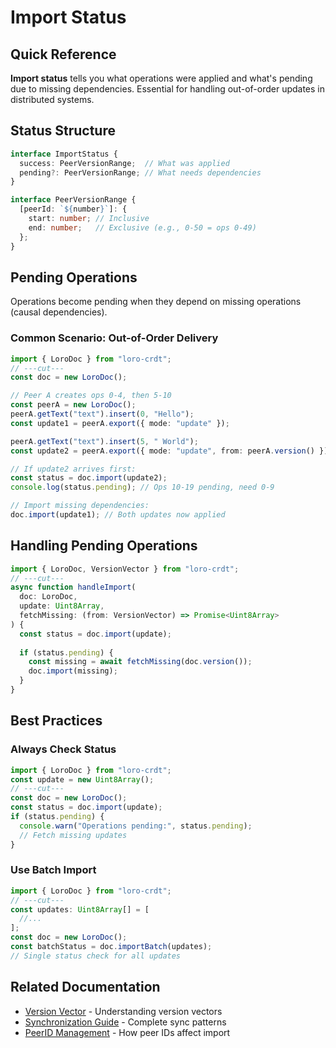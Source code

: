 # Import Status

## Quick Reference

**Import status** tells you what operations were applied and what's pending due to missing dependencies. Essential for handling out-of-order updates in distributed systems.

## Status Structure

```ts twoslash
interface ImportStatus {
  success: PeerVersionRange;  // What was applied
  pending?: PeerVersionRange; // What needs dependencies
}

interface PeerVersionRange {
  [peerId: `${number}`]: {
    start: number; // Inclusive
    end: number;   // Exclusive (e.g., 0-50 = ops 0-49)
  };
}
```


## Pending Operations

Operations become pending when they depend on missing operations (causal dependencies).

### Common Scenario: Out-of-Order Delivery

```ts twoslash
import { LoroDoc } from "loro-crdt";
// ---cut---
const doc = new LoroDoc();

// Peer A creates ops 0-4, then 5-10
const peerA = new LoroDoc();
peerA.getText("text").insert(0, "Hello");
const update1 = peerA.export({ mode: "update" });

peerA.getText("text").insert(5, " World");
const update2 = peerA.export({ mode: "update", from: peerA.version() });

// If update2 arrives first:
const status = doc.import(update2);
console.log(status.pending); // Ops 10-19 pending, need 0-9

// Import missing dependencies:
doc.import(update1); // Both updates now applied
```

## Handling Pending Operations

```ts twoslash
import { LoroDoc, VersionVector } from "loro-crdt";
// ---cut---
async function handleImport(
  doc: LoroDoc,
  update: Uint8Array,
  fetchMissing: (from: VersionVector) => Promise<Uint8Array>
) {
  const status = doc.import(update);
  
  if (status.pending) {
    const missing = await fetchMissing(doc.version());
    doc.import(missing);
  }
}
```


## Best Practices

### Always Check Status

```ts twoslash
import { LoroDoc } from "loro-crdt";
const update = new Uint8Array();
// ---cut---
const doc = new LoroDoc();
const status = doc.import(update);
if (status.pending) {
  console.warn("Operations pending:", status.pending);
  // Fetch missing updates
}
```

### Use Batch Import
```ts twoslash
import { LoroDoc } from "loro-crdt";
// ---cut---
const updates: Uint8Array[] = [
  //...
];
const doc = new LoroDoc();
const batchStatus = doc.importBatch(updates);
// Single status check for all updates
```

## Related Documentation

- [Version Vector](./version_vector) - Understanding version vectors
- [Synchronization Guide](../tutorial/sync) - Complete sync patterns
- [PeerID Management](./peerid_management) - How peer IDs affect import

